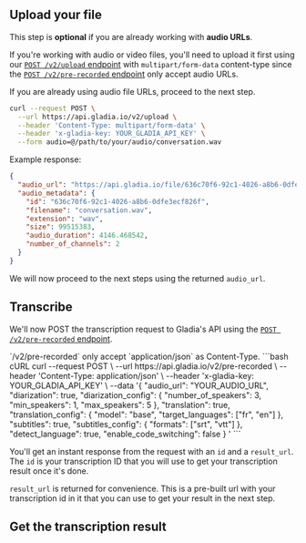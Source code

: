 

## Upload your file

<Note>This step is **optional** if you are already working with **audio URLs**. </Note>

If you're working with audio or video files, you'll need to upload it first using our [`POST /v2/upload` endpoint](/api-reference/v2/upload/audio-file) with `multipart/form-data`
content-type since the [`POST /v2/pre-recorded` endpoint](/api-reference/v2/pre-recorded/init) only accept audio URLs.

If you are already using audio file URLs, proceed to the next step.

```bash
curl --request POST \
  --url https://api.gladia.io/v2/upload \
  --header 'Content-Type: multipart/form-data' \
  --header 'x-gladia-key: YOUR_GLADIA_API_KEY' \
  --form audio=@/path/to/your/audio/conversation.wav
```

Example response:

```json
{
  "audio_url": "https://api.gladia.io/file/636c70f6-92c1-4026-a8b6-0dfe3ecf826f",
  "audio_metadata": {
    "id": "636c70f6-92c1-4026-a8b6-0dfe3ecf826f",
    "filename": "conversation.wav",
    "extension": "wav",
    "size": 99515383,
    "audio_duration": 4146.468542,
    "number_of_channels": 2
  }
}
```

We will now proceed to the next steps using the returned `audio_url`.


## Transcribe

We'll now POST the transcription request to Gladia's API using the [`POST /v2/pre-recorded` endpoint](/api-reference/v2/pre-recorded/init).

<Note> 
  `/v2/pre-recorded` only accept `application/json` as Content-Type.
</Note>

<CodeGroup>
```bash cURL
  curl --request POST \
    --url https://api.gladia.io/v2/pre-recorded \
    --header 'Content-Type: application/json' \
    --header 'x-gladia-key: YOUR_GLADIA_API_KEY' \
    --data '{
    "audio_url": "YOUR_AUDIO_URL",
    "diarization": true,
    "diarization_config": {
      "number_of_speakers": 3,
      "min_speakers": 1,
      "max_speakers": 5
    },
    "translation": true,
    "translation_config": {
      "model": "base",
      "target_languages": ["fr", "en"]
    },
    "subtitles": true,
    "subtitles_config": {
      "formats": ["srt", "vtt"]
    },
    "detect_language": true,
    "enable_code_switching": false
    }
  '
```
</CodeGroup>

You'll get an instant response from the request with an `id` and a `result_url`. The `id` is your transcription ID that you
will use to get your transcription result once it's done.

`result_url` is returned for convenience. This is a pre-built url with your transcription id in it that you can use to get your result in the next step.


## Get the transcription result

<GetTranscriptionResult />


<Samples />